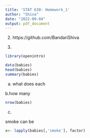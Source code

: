 ```yaml
---
title: 'STAT 630: Homework_1'
author: "Shiva"
date: "2022-09-04"
output: pdf_document
---
```


2.
https://github.com/BandariShiva




4.

```r
library(openintro)
```

```r
data(babies)
head(babies)
summary(babies)
```

a. what does each 


b.how many 

```r
nrow(babies)
```

c.

smoke can be 

```r
x<- lapply(babies[,'smoke'], factor)
```





